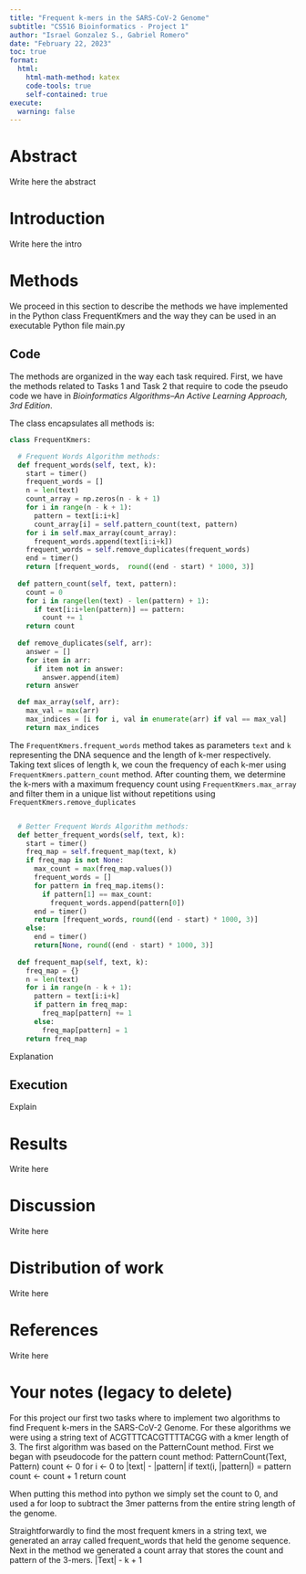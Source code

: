 ```yaml
---
title: "Frequent k-mers in the SARS-CoV-2 Genome"
subtitle: "CS516 Bioinformatics - Project 1"
author: "Israel Gonzalez S., Gabriel Romero"
date: "February 22, 2023"
toc: true
format:
  html:
    html-math-method: katex
    code-tools: true
    self-contained: true
execute:
  warning: false
---
```

# Abstract
Write here the abstract

# Introduction
Write here the intro

# Methods
We proceed in this section to describe the methods we have implemented in the Python class FrequentKmers and the way they can be used in an executable Python file main.py

## Code
The methods are organized in the way each task required. First, we have the methods related to Tasks 1 and Task 2 that require to code the pseudo code we have in *Bioinformatics Algorithms–An Active Learning Approach, 3rd Edition*.

The class encapsulates all methods is:

```python
class FrequentKmers:
```

```python
  # Frequent Words Algorithm methods:
  def frequent_words(self, text, k):
    start = timer()
    frequent_words = []
    n = len(text)
    count_array = np.zeros(n - k + 1)
    for i in range(n - k + 1):
      pattern = text[i:i+k]
      count_array[i] = self.pattern_count(text, pattern)
    for i in self.max_array(count_array):
      frequent_words.append(text[i:i+k])
    frequent_words = self.remove_duplicates(frequent_words)
    end = timer()
    return [frequent_words,  round((end - start) * 1000, 3)]
  
  def pattern_count(self, text, pattern):
    count = 0
    for i in range(len(text) - len(pattern) + 1):
      if text[i:i+len(pattern)] == pattern:
        count += 1
    return count
  
  def remove_duplicates(self, arr):
    answer = []
    for item in arr:
      if item not in answer:
        answer.append(item)
    return answer

  def max_array(self, arr):
    max_val = max(arr)
    max_indices = [i for i, val in enumerate(arr) if val == max_val]
    return max_indices
```

The `FrequentKmers.frequent_words` method takes as parameters `text` and `k` representing the DNA sequence and the length of k-mer respectively. Taking text slices of length k, we coun the frequency of each k-mer using `FrequentKmers.pattern_count` method. After counting them, we determine the k-mers with a maximum frequency count using `FrequentKmers.max_array` and filter them in a unique list without repetitions using `FrequentKmers.remove_duplicates`

```python

  # Better Frequent Words Algorithm methods:
  def better_frequent_words(self, text, k):
    start = timer()
    freq_map = self.frequent_map(text, k)
    if freq_map is not None:
      max_count = max(freq_map.values())
      frequent_words = []
      for pattern in freq_map.items():
        if pattern[1] == max_count:
          frequent_words.append(pattern[0])
      end = timer()
      return [frequent_words, round((end - start) * 1000, 3)]
    else:
      end = timer()
      return[None, round((end - start) * 1000, 3)]
  
  def frequent_map(self, text, k):
    freq_map = {}
    n = len(text)
    for i in range(n - k + 1):
      pattern = text[i:i+k]
      if pattern in freq_map:
        freq_map[pattern] += 1
      else:
        freq_map[pattern] = 1
    return freq_map
```
Explanation

## Execution
Explain

# Results
Write here

# Discussion
Write here

# Distribution of work
Write here

# References
Write here

# Your notes (legacy to delete)

For this project our first two tasks where to implement two algorithms to find Frequent
k-mers in the SARS-CoV-2 Genome.  For these algorithms we were using a string text of
ACGTTTCACGTTTTACGG with a kmer length of 3.  The first algorithm was based on the PatternCount method.
First we began with pseudocode for the pattern count method:
PatternCount(Text, Pattern)
    count <- 0
    for i <- 0 to |text| - |pattern|
        if text(i, |pattern|) = pattern
            count <- count + 1
        return count

When putting this method into python we simply set the count to 0, and used a for loop
to subtract the 3mer patterns from the entire string length of the genome.

Straightforwardly to find the most frequent kmers in a string text, we generated an array
called frequent_words that held the genome sequence. Next in the method we generated a 
count array that stores the count and pattern of the 3-mers.
|Text| - k + 1

